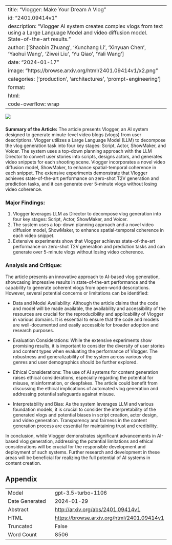 
---
title: "Vlogger: Make Your Dream A Vlog"
id: "2401.09414v1"
description: "Vlogger AI system creates complex vlogs from text using a Large Language Model and video diffusion model. State-of-the-art results."
author: ['Shaobin Zhuang', 'Kunchang Li', 'Xinyuan Chen', 'Yaohui Wang', 'Ziwei Liu', 'Yu Qiao', 'Yali Wang']
date: "2024-01-17"
image: "https://browse.arxiv.org/html/2401.09414v1/x2.png"
categories: ['production', 'architectures', 'prompt-engineering']
format:
  html:
    code-overflow: wrap
---

![](https://browse.arxiv.org/html/2401.09414v1/x2.png)

###
**Summary of the Article:**
The article presents Vlogger, an AI system designed to generate minute-level video blogs (vlogs) from user descriptions. Vlogger utilizes a Large Language Model (LLM) to decompose the vlog generation task into four key stages: Script, Actor, ShowMaker, and Voicer. The system uses a top-down planning approach with the LLM Director to convert user stories into scripts, designs actors, and generates video snippets for each shooting scene. Vlogger incorporates a novel video diffusion model, ShowMaker, to enhance spatial-temporal coherence in each snippet. The extensive experiments demonstrate that Vlogger achieves state-of-the-art performance on zero-shot T2V generation and prediction tasks, and it can generate over 5-minute vlogs without losing video coherence.

### Major Findings:
1. Vlogger leverages LLM as Director to decompose vlog generation into four key stages: Script, Actor, ShowMaker, and Voicer.
2. The system uses a top-down planning approach and a novel video diffusion model, ShowMaker, to enhance spatial-temporal coherence in each video snippet.
3. Extensive experiments show that Vlogger achieves state-of-the-art performance on zero-shot T2V generation and prediction tasks and can generate over 5-minute vlogs without losing video coherence.

### Analysis and Critique:
The article presents an innovative approach to AI-based vlog generation, showcasing impressive results in state-of-the-art performance and the capability to generate coherent vlogs from open-world descriptions. However, several potential concerns or limitations can be identified:

- Data and Model Availability: Although the article claims that the code and model will be made available, the availability and accessibility of the resources are crucial for the reproducibility and applicability of Vlogger in various domains. It is essential to ensure that the code and models are well-documented and easily accessible for broader adoption and research purposes.

- Evaluation Considerations: While the extensive experiments show promising results, it is important to consider the diversity of user stories and content types when evaluating the performance of Vlogger. The robustness and generalizability of the system across various vlog genres and user demographics should be further explored.

- Ethical Considerations: The use of AI systems for content generation raises ethical considerations, especially regarding the potential for misuse, misinformation, or deepfakes. The article could benefit from discussing the ethical implications of automated vlog generation and addressing potential safeguards against misuse.

- Interpretability and Bias: As the system leverages LLM and various foundation models, it is crucial to consider the interpretability of the generated vlogs and potential biases in script creation, actor design, and video generation. Transparency and fairness in the content generation process are essential for maintaining trust and credibility.

In conclusion, while Vlogger demonstrates significant advancements in AI-based vlog generation, addressing the potential limitations and ethical considerations will be crucial for the responsible development and deployment of such systems. Further research and development in these areas will be beneficial for realizing the full potential of AI systems in content creation.

## Appendix

|          |          |
|----------|----------|
| Model     | gpt-3.5-turbo-1106       |
| Date Generated     | 2024-01-29       |
| Abstract | [http://arxiv.org/abs/2401.09414v1](http://arxiv.org/abs/2401.09414v1)        |
| HTML     | [https://browse.arxiv.org/html/2401.09414v1](https://browse.arxiv.org/html/2401.09414v1)       |
| Truncated       | False       |
| Word Count       | 8506       |
